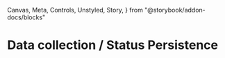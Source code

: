   Canvas,
  Meta,
  Controls,
  Unstyled,
  Story,
} from "@storybook/addon-docs/blocks"


<Meta title="Data collection/Status Persistence" />

# Data collection / Status Persistence
